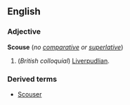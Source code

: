 ==English==
{{wikipedia}}
===Adjective===
'''Scouse''' (''no [[comparative]] or [[superlative]]'')

#(''British colloquial'') [[Liverpudlian]].

===Derived terms===
*[[Scouser]]